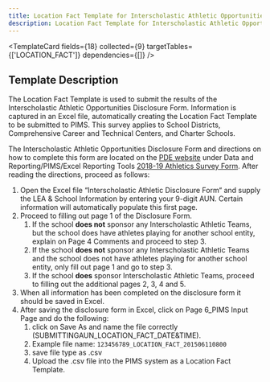 ```yaml
---
title: Location Fact Template for Interscholastic Athletic Opportunities Data
description: Location Fact Template for Interscholastic Athletic Opportunities Data Template Documentation
---
```



<TemplateCard
  fields={18}
  collected={9}
  targetTables={['LOCATION_FACT']}
  dependencies={[]}
/>

## Template Description

The Location Fact Template is used to submit the results of the Interscholastic Athletic Opportunities Disclosure Form. Information is captured in an Excel file, automatically creating the Location Fact Template to be submitted to PIMS. This survey applies to School Districts, Comprehensive Career and Technical Centers, and Charter Schools.

The Interscholastic Athletic Opportunities Disclosure Form and directions on how to complete this form are located on the [PDE website](http://www.education.pa.gov/) under Data and Reporting/PIMS/Excel Reporting Tools [2018-19 Athletics Survey Form](https://www.education.pa.gov/Documents/Teachers-Administrators/Interscholatic%20Athletic%20Opportunity%20Disclosure/Athletics%20Survey%20Form.xls). After reading the directions, proceed as follows:

1.  Open the Excel file “Interscholastic Athletic Disclosure Form“ and supply the LEA & School Information by entering your 9-digit AUN. Certain information will automatically populate this first page.
2.  Proceed to filling out page 1 of the Disclosure Form.
    1.  If the school **does not** sponsor any Interscholastic Athletic Teams, but the school does have athletes playing for another school entity, explain on Page 4 Comments and proceed to step 3.
    2.  If the school **does not** sponsor any Interscholastic Athletic Teams and the school does not have athletes playing for another school entity, only fill out page 1 and go to step 3.
    3.  If the school **does** sponsor Interscholastic Athletic Teams, proceed to filling out the additional pages 2, 3, 4 and 5.
3.  When all information has been completed on the disclosure form it should be saved in Excel.
4.  After saving the disclosure form in Excel, click on Page 6_PIMS Input Page and do the following:
    1.  click on Save As and name the file correctly (SUBMITTINGAUN_LOCATION_FACT_DATE&TIME).
    2.  Example file name: `123456789_LOCATION_FACT_201506110800`
    3.  save file type as .csv
    4.  Upload the .csv file into the PIMS system as a Location Fact Template.

